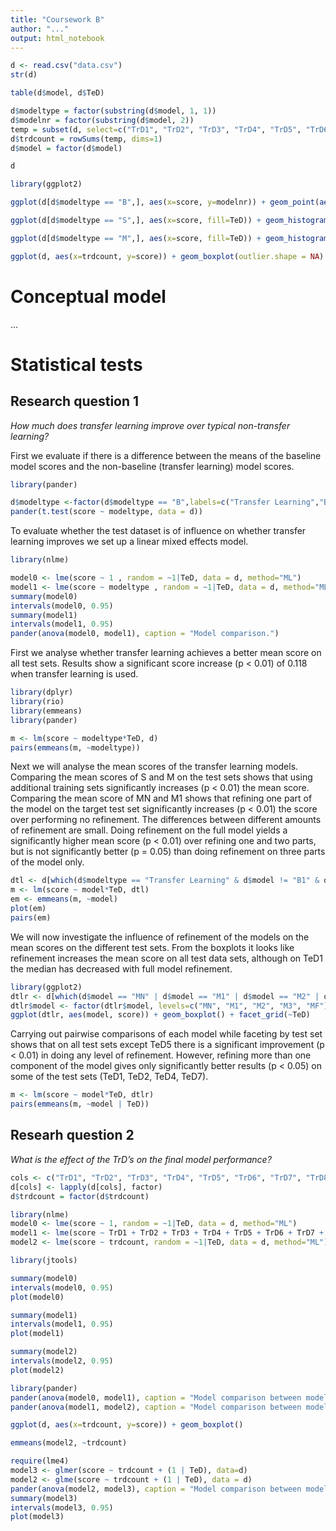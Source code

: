 ```yaml
---
title: "Coursework B"
author: "..."
output: html_notebook
---
```




```r
d <- read.csv("data.csv")
str(d)
```

```r
table(d$model, d$TeD)
```

```r
d$modeltype = factor(substring(d$model, 1, 1))
d$modelnr = factor(substring(d$model, 2))
temp = subset(d, select=c("TrD1", "TrD2", "TrD3", "TrD4", "TrD5", "TrD6", "TrD7", "TrD8"))
d$trdcount = rowSums(temp, dims=1)
d$model = factor(d$model)
```

```r
d
```

```r
library(ggplot2)

ggplot(d[d$modeltype == "B",], aes(x=score, y=modelnr)) + geom_point(aes(col=TeD), alpha=0.5, size=5) + ggtitle("Baseline models")
```

```r
ggplot(d[d$modeltype == "S",], aes(x=score, fill=TeD)) + geom_histogram() + ggtitle("Single TrD model")
```

```r
ggplot(d[d$modeltype == "M",], aes(x=score, fill=TeD)) + geom_histogram() + facet_grid(modelnr ~ .) + ggtitle("Multiple TrD models")
```

```r
ggplot(d, aes(x=trdcount, y=score)) + geom_boxplot(outlier.shape = NA) + geom_jitter(width = 0.2, alpha=0.3, size=1, aes(col=modeltype))
```

# Conceptual model

...

# Statistical tests

## Research question 1

*How much does transfer learning improve over typical non-transfer learning?*

First we evaluate if there is a difference between the means of the baseline model scores and the non-baseline (transfer learning) model scores.

```r
library(pander)

d$modeltype <-factor(d$modeltype == "B",labels=c("Transfer Learning","Baseline"))
pander(t.test(score ~ modeltype, data = d))
```

To evaluate whether the test dataset is of influence on whether transfer learning improves we set up a linear mixed effects model.

```r
library(nlme)

model0 <- lme(score ~ 1 , random = ~1|TeD, data = d, method="ML")
model1 <- lme(score ~ modeltype , random = ~1|TeD, data = d, method="ML")
summary(model0)
intervals(model0, 0.95)
summary(model1)
intervals(model1, 0.95)
pander(anova(model0, model1), caption = "Model comparison.")
```
First we analyse whether transfer learning achieves a better mean score on all test sets. Results show a significant score increase (p < 0.01) of 0.118 when transfer learning is used.
``` r
library(dplyr)
library(rio)
library(emmeans)
library(pander)

m <- lm(score ~ modeltype*TeD, d)
pairs(emmeans(m, ~modeltype))
```

<!-- Nog wat toevoegen over p value ajustment (wat wordt gedaan door emmeans) -->
Next we will analyse the mean scores of the transfer learning models. Comparing the mean scores of S and M on the test sets shows that using additional training sets significantly increases (p < 0.01) the mean score. Comparing the mean score of MN and M1 shows that refining one part of the model on the target test set significantly increases (p < 0.01) the score over performing no refinement. The differences between different amounts of refinement are small. Doing refinement on the full model yields a significantly higher mean score (p < 0.01) over refining one and two parts, but is not significantly better (p = 0.05) than doing refinement on three parts of the model only.
``` r
dtl <- d[which(d$modeltype == "Transfer Learning" & d$model != "B1" & d$model != "B2"), c("model", "TeD", "score")]
m <- lm(score ~ model*TeD, dtl)
em <- emmeans(m, ~model)
plot(em)
pairs(em)
```

We will now investigate the influence of refinement of the models on the mean scores on the different test sets. From the boxplots it looks like refinement increases the mean score on all test data sets, although on TeD1 the median has decreased with full model refinement.
``` r
library(ggplot2)
dtlr <- d[which(d$model == "MN" | d$model == "M1" | d$model == "M2" | d$model == "M3" | d$model == "MF" ), c("model", "TeD", "score")]
dtlr$model <- factor(dtlr$model, levels=c("MN", "M1", "M2", "M3", "MF"))
ggplot(dtlr, aes(model, score)) + geom_boxplot() + facet_grid(~TeD)
```
Carrying out pairwise comparisons of each model while faceting by test set shows that on all test sets except TeD5 there is a significant improvement (p < 0.01) in doing any level of refinement. However, refining more than one component of the model gives only significantly better results (p < 0.05) on some of the test sets (TeD1, TeD2, TeD4, TeD7).
``` r
m <- lm(score ~ model*TeD, dtlr)
pairs(emmeans(m, ~model | TeD))
```


## Researh question 2

*What is the effect of the TrD’s on the final model performance?*

```r
cols <- c("TrD1", "TrD2", "TrD3", "TrD4", "TrD5", "TrD6", "TrD7", "TrD8")
d[cols] <- lapply(d[cols], factor)
d$trdcount = factor(d$trdcount)
```

```r
library(nlme)
model0 <- lme(score ~ 1, random = ~1|TeD, data = d, method="ML")
model1 <- lme(score ~ TrD1 + TrD2 + TrD3 + TrD4 + TrD5 + TrD6 + TrD7 + TrD8, random = ~1|TeD, data = d, method="ML")
model2 <- lme(score ~ trdcount, random = ~1|TeD, data = d, method="ML")
```

```r
library(jtools)

summary(model0)
intervals(model0, 0.95)
plot(model0)
```

```r
summary(model1)
intervals(model1, 0.95)
plot(model1)
```
```r
summary(model2)
intervals(model2, 0.95)
plot(model2)
```

```r
library(pander)
pander(anova(model0, model1), caption = "Model comparison between model 0 and model 1")
pander(anova(model1, model2), caption = "Model comparison between model 0 and model 1")
```

```r
ggplot(d, aes(x=trdcount, y=score)) + geom_boxplot()
```
```r
emmeans(model2, ~trdcount)
```


```r
require(lme4)
model3 <- glmer(score ~ trdcount + (1 | TeD), data=d)
model2 <- glme(score ~ trdcount + (1 | TeD), data = d)
pander(anova(model2, model3), caption = "Model comparison between model 2 and model 3")
summary(model3)
intervals(model3, 0.95)
plot(model3)
```

